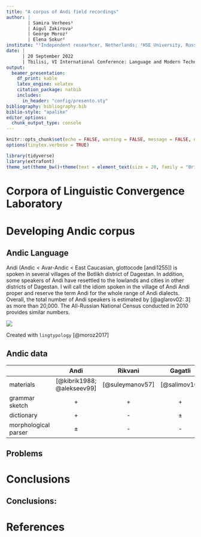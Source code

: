 ```yaml
---
title: "A corpus of Andi field recordings"
author: |
        | Samira Verhees¹ 
        | Aigul Zakirova²
        | George Moroz²
        | Elena Sokur²
institute: "¹Independent researhcer, Netherlands; ²HSE University, Russia"
date: |
      | 20 September 2022
      | Tbilisi, VI International Conference: Language and Modern Technologies
output: 
  beamer_presentation:
    df_print: kable
    latex_engine: xelatex
    citation_package: natbib
    includes:
      in_header: "config/presento.sty"
bibliography: bibliography.bib
biblio-style: "apalike"
editor_options: 
  chunk_output_type: console
---
```


```r
knitr::opts_chunk$set(echo = FALSE, warning = FALSE, message = FALSE, dev='cairo_pdf')
options(tinytex.verbose = TRUE)

library(tidyverse)
library(extrafont)
theme_set(theme_bw()+theme(text = element_text(size = 20, family = "Brill")))
```

# \color{colorwhite} Corpora of Linguistic Convergence Laboratory

# \color{colorwhite} Developing Andic corpus

## Andic Language

Andi (Andic < Avar-Andic < East Caucasian, glottocode [andi1255]) is spoken in several villages of the Botlikh district of Dagestan. In addition, some speakers of Andi have resettled to the lowlands and cities in other districts of Dagestan. I will call the idiom spoken in the village of Andi Andi proper and reserve the term Andi for the whole range of Andi dialects. Overall, the total number of Andi speakers is estimated by [@aglarov02: 3] as more than 20,000. The All-Russian National Census conducted in 2010 provides similar numbers.


![](images/01_map.png)

Created with `lingtypology` [@moroz2017]

\setcounter{footnote}{0}

## Andic data

|                      |            Andi           |     Rikvani     |    Gagatli   |     Zilo     |
|----------------------|:-------------------------:|:---------------:|:------------:|:------------:|
| materials            | [@kibrik1988; @alekseev99] | [@suleymanov57] | [@salimov10] | [@kayefurth] |
| grammar sketch       |             +             |        +        |       +      |       +      |
| dictionary           |             +             |        -        |       ±      |       ±      |
| morphological parser |±\footnote[frame]{We started development of morpholoical parser in (Buntyakova 2022).}             |        -        |       -      |       -      |

\setcounter{footnote}{0}
\nocite{buntyakova22}

## Problems

# \color{colorwhite} Conclusions

## Conclusions:

# References {.allowframebreaks}
